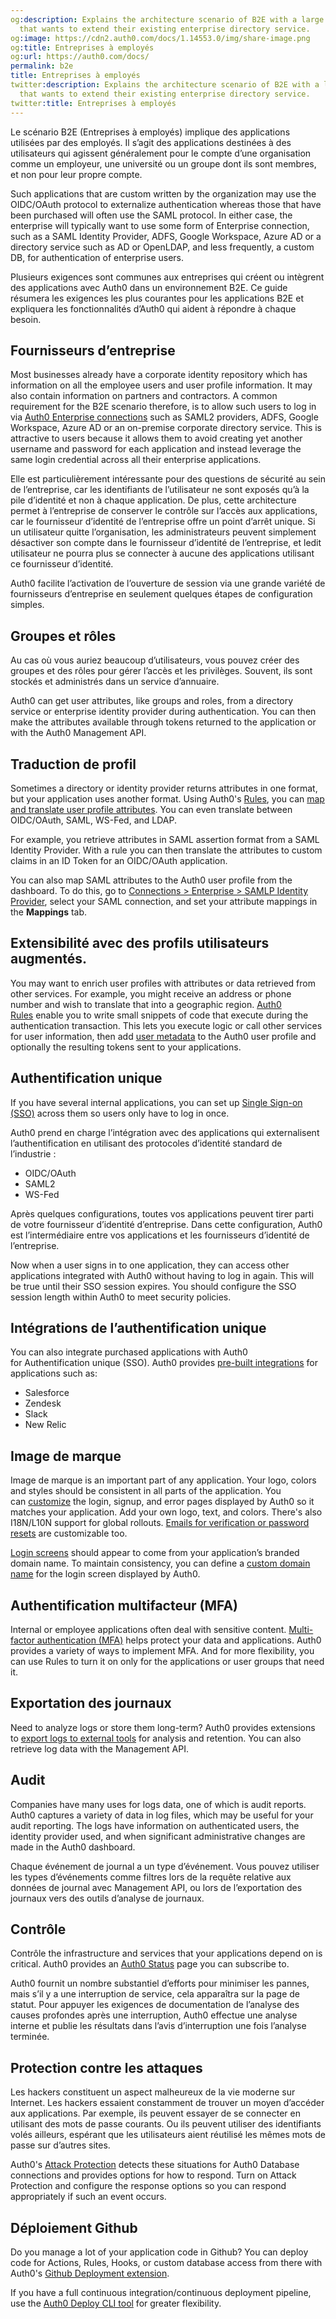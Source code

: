 ```yaml
---
og:description: Explains the architecture scenario of B2E with a large organization
  that wants to extend their existing enterprise directory service.
og:image: https://cdn2.auth0.com/docs/1.14553.0/img/share-image.png
og:title: Entreprises à employés
og:url: https://auth0.com/docs/
permalink: b2e
title: Entreprises à employés
twitter:description: Explains the architecture scenario of B2E with a large organization
  that wants to extend their existing enterprise directory service.
twitter:title: Entreprises à employés
---
```


Le scénario B2E (Entreprises à employés) implique des applications utilisées par des employés. Il s’agit des applications destinées à des utilisateurs qui agissent généralement pour le compte d’une organisation comme un employeur, une université ou un groupe dont ils sont membres, et non pour leur propre compte.

Such applications that are custom written by the organization may use the OIDC/<Tooltip tip="OAuth 2.0: Authorization framework that defines authorization protocols and workflows." cta="View Glossary" href="/docs/glossary?term=OAuth">OAuth</Tooltip> protocol to externalize authentication whereas those that have been purchased will often use the <Tooltip tip="Security Assertion Markup Language (SAML): Standardized protocol allowing two parties to exchange authentication information without a password." cta="View Glossary" href="/docs/glossary?term=SAML">SAML</Tooltip> protocol. In either case, the enterprise will typically want to use some form of Enterprise connection, such as a SAML <Tooltip tip="Identity Provider (IdP): Service that stores and manages digital identities." cta="View Glossary" href="/docs/glossary?term=Identity+Provider">Identity Provider</Tooltip>, ADFS, Google Workspace, Azure AD or a directory service such as AD or OpenLDAP, and less frequently, a custom DB, for authentication of enterprise users.

Plusieurs exigences sont communes aux entreprises qui créent ou intègrent des applications avec Auth0 dans un environnement B2E. Ce guide résumera les exigences les plus courantes pour les applications B2E et expliquera les fonctionnalités d’Auth0 qui aident à répondre à chaque besoin.

## Fournisseurs d’entreprise

Most businesses already have a corporate identity repository which has information on all the employee users and user profile information. It may also contain information on partners and contractors. A common requirement for the B2E scenario therefore, is to allow such users to log in via [Auth0 Enterprise connections](/docs/authenticate/identity-providers/enterprise-identity-providers) such as SAML2 providers, ADFS, Google Workspace, Azure AD or an on-premise corporate directory service. This is attractive to users because it allows them to avoid creating yet another username and password for each application and instead leverage the same login credential across all their enterprise applications.

Elle est particulièrement intéressante pour des questions de sécurité au sein de l’entreprise, car les identifiants de l’utilisateur ne sont exposés qu’à la pile d’identité et non à chaque application. De plus, cette architecture permet à l’entreprise de conserver le contrôle sur l’accès aux applications, car le fournisseur d’identité de l’entreprise offre un point d’arrêt unique. Si un utilisateur quitte l’organisation, les administrateurs peuvent simplement désactiver son compte dans le fournisseur d’identité de l’entreprise, et ledit utilisateur ne pourra plus se connecter à aucune des applications utilisant ce fournisseur d’identité.

Auth0 facilite l’activation de l’ouverture de session via une grande variété de fournisseurs d’entreprise en seulement quelques étapes de configuration simples.

## Groupes et rôles

Au cas où vous auriez beaucoup d’utilisateurs, vous pouvez créer des groupes et des rôles pour gérer l’accès et les privilèges. Souvent, ils sont stockés et administrés dans un service d’annuaire.

Auth0 can get user attributes, like groups and roles, from a directory service or enterprise identity provider during authentication. You can then make the attributes available through tokens returned to the application or with the Auth0 <Tooltip tip="Management API: A product to allow customers to perform administrative tasks." cta="View Glossary" href="/docs/glossary?term=Management+API">Management API</Tooltip>.

## Traduction de profil

Sometimes a directory or identity provider returns attributes in one format, but your application uses another format. Using Auth0's [Rules](/docs/manage-users/user-accounts/metadata/manage-metadata-rules), you can [map and translate user profile attributes](https://auth0.com/rules/saml-attribute-mapping). You can even translate between OIDC/OAuth, SAML, <Tooltip tip="Web Service Federation (WS-Fed): Protocol for managing user identities across domains." cta="View Glossary" href="/docs/glossary?term=WS-Fed">WS-Fed</Tooltip>, and LDAP.

For example, you retrieve attributes in SAML assertion format from a SAML Identity Provider. With a rule you can then translate the attributes to custom claims in an <Tooltip tip="ID Token: Credential meant for the client itself, rather than for accessing a resource." cta="View Glossary" href="/docs/glossary?term=ID+Token">ID Token</Tooltip> for an OIDC/OAuth application.

You can also map SAML attributes to the Auth0 user profile from the dashboard. To do this, go to [Connections > Enterprise > SAMLP Identity Provider](https://manage.auth0.com/#/connections/enterprise), select your SAML connection, and set your attribute mappings in the **Mappings** tab.

## Extensibilité avec des profils utilisateurs augmentés.

You may want to enrich user profiles with attributes or data retrieved from other services. For example, you might receive an address or phone number and wish to translate that into a geographic region. [Auth0 Rules](/docs/customize/rules) enable you to write small snippets of code that execute during the authentication transaction. This lets you execute logic or call other services for user information, then add [user metadata](/docs/manage-users/user-accounts/metadata) to the Auth0 user profile and optionally the resulting tokens sent to your applications.

## Authentification unique

If you have several internal applications, you can set up [Single Sign-on (SSO)](/docs/authenticate/single-sign-on) across them so users only have to log in once.

Auth0 prend en charge l’intégration avec des applications qui externalisent l’authentification en utilisant des protocoles d’identité standard de l’industrie :

* OIDC/OAuth
* SAML2
* WS-Fed

Après quelques configurations, toutes vos applications peuvent tirer parti de votre fournisseur d’identité d’entreprise. Dans cette configuration, Auth0 est l’intermédiaire entre vos applications et les fournisseurs d’identité de l’entreprise.

Now when a user signs in to one application, they can access other applications integrated with Auth0 without having to log in again. This will be true until their <Tooltip tip="Single Sign-On (SSO): Service that, after a user logs into one applicaton, automatically logs that user in to other applications." cta="View Glossary" href="/docs/glossary?term=SSO">SSO</Tooltip> session expires. You should configure the SSO session length within Auth0 to meet security policies.

## Intégrations de l’authentification unique

You can also integrate purchased applications with Auth0 for Authentification unique (SSO). Auth0 provides [pre-built integrations](/docs/customize/integrations/sso-integrations) for applications such as:

* Salesforce
* Zendesk
* Slack
* New Relic

## Image de marque

Image de marque is an important part of any application. Your logo, colors and styles should be consistent in all parts of the application. You can [customize](/docs/libraries/custom-signup) the login, signup, and error pages displayed by Auth0 so it matches your application. Add your own logo, text, and colors. There's also I18N/L10N support for global rollouts. [Emails for verification or password resets](/docs/customize/email/email-templates) are customizable too.

[Login screens](/docs/libraries/lock/lock-ui-customization) should appear to come from your application’s branded domain name. To maintain consistency, you can define a [custom domain name](/docs/customize/custom-domains) for the login screen displayed by Auth0.

## Authentification multifacteur (MFA)

Internal or employee applications often deal with sensitive content. [Multi-factor authentication (MFA)](/docs/secure/multi-factor-authentication) helps protect your data and applications. Auth0 provides a variety of ways to implement <Tooltip tip="Multi-factor authentication (MFA): User authentication process that uses a factor in addition to username and password such as a code via SMS." cta="View Glossary" href="/docs/glossary?term=MFA">MFA</Tooltip>. And for more flexibility, you can use Rules to turn it on only for the applications or user groups that need it.

## Exportation des journaux

Need to analyze logs or store them long-term? Auth0 provides extensions to [export logs to external tools](/docs/deploy-monitor/logs) for analysis and retention. You can also retrieve log data with the Management API.

## Audit

Companies have many uses for logs data, one of which is audit reports. Auth0 captures a variety of data in log files, which may be useful for your audit reporting. The logs have information on authenticated users, the identity provider used, and when significant administrative changes are made in the <Tooltip tip="Auth0 Dashboard: Auth0's main product to configure your services." cta="View Glossary" href="/docs/glossary?term=Auth0+dashboard">Auth0 dashboard</Tooltip>.

Chaque événement de journal a un type d’événement. Vous pouvez utiliser les types d’événements comme filtres lors de la requête relative aux données de journal avec Management API, ou lors de l’exportation des journaux vers des outils d’analyse de journaux.

## Contrôle

Contrôle the infrastructure and services that your applications depend on is critical. Auth0 provides an [Auth0 Status](https://status.auth0.com/) page you can subscribe to.

Auth0 fournit un nombre substantiel d’efforts pour minimiser les pannes, mais s’il y a une interruption de service, cela apparaîtra sur la page de statut. Pour appuyer les exigences de documentation de l’analyse des causes profondes après une interruption, Auth0 effectue une analyse interne et publie les résultats dans l’avis d’interruption une fois l’analyse terminée.

## Protection contre les attaques

Les hackers constituent un aspect malheureux de la vie moderne sur Internet. Les hackers essaient constamment de trouver un moyen d’accéder aux applications. Par exemple, ils peuvent essayer de se connecter en utilisant des mots de passe courants. Ou ils peuvent utiliser des identifiants volés ailleurs, espérant que les utilisateurs aient réutilisé les mêmes mots de passe sur d’autres sites.

Auth0's [Attack Protection](/docs/secure/attack-protection) detects these situations for Auth0 Database connections and provides options for how to respond. Turn on <Tooltip tip="Attack Protection: Features that Auth0 provides to detect and mitigate attacks, including brute-force protection, suspicious IP throttling, breached password detection, bot detection, and adaptive multi-factor authentication." cta="View Glossary" href="/docs/glossary?term=Attack+Protection">Attack Protection</Tooltip> and configure the response options so you can respond appropriately if such an event occurs.

## Déploiement Github

Do you manage a lot of your application code in Github? You can deploy code for Actions, Rules, Hooks, or custom database access from there with Auth0's [Github Deployment extension](https://marketplace.auth0.com/integrations/github-actions).

If you have a full continuous integration/continuous deployment pipeline, use the [Auth0 Deploy CLI tool](https://github.com/auth0/auth0-deploy-cli) for greater flexibility.